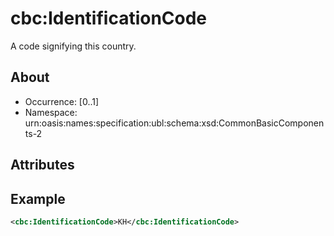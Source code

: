 
# cbc:IdentificationCode

A code signifying this country.

## About

- Occurrence: [0..1]
- Namespace: urn:oasis:names:specification:ubl:schema:xsd:CommonBasicComponents-2

## Attributes

## Example

```xml
<cbc:IdentificationCode>KH</cbc:IdentificationCode>
